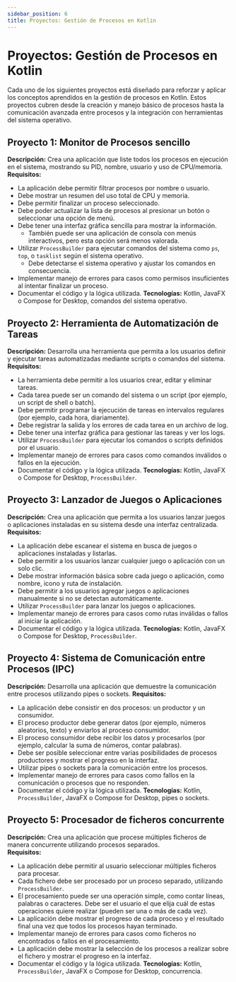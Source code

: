 ```yaml
---
sidebar_position: 6
title: Proyectos: Gestión de Procesos en Kotlin
---
```


# Proyectos: Gestión de Procesos en Kotlin

Cada uno de los siguientes proyectos está diseñado para reforzar y aplicar los conceptos aprendidos en la gestión de procesos en Kotlin. Estos proyectos cubren desde la creación y manejo básico de procesos hasta la comunicación avanzada entre procesos y la integración con herramientas del sistema operativo.

## Proyecto 1: Monitor de Procesos sencillo

**Descripción:** Crea una aplicación que liste todos los procesos en ejecución en el sistema, mostrando su PID, nombre, usuario y uso de CPU/memoria.  
**Requisitos:**
- La aplicación debe permitir filtrar procesos por nombre o usuario.
- Debe mostrar un resumen del uso total de CPU y memoria.
- Debe permitir finalizar un proceso seleccionado.
- Debe poder actualizar la lista de procesos al presionar un botón o seleccionar una opción de menú.
- Debe tener una interfaz gráfica sencilla para mostrar la información. 
    - También puede ser una aplicación de consola con menús interactivos, pero esta opción será menos valorada.
- Utilizar `ProcessBuilder` para ejecutar comandos del sistema como `ps`, `top`, o `tasklist` según el sistema operativo.
    - Debe detectarse el sistema operativo y ajustar los comandos en consecuencia.
- Implementar manejo de errores para casos como permisos insuficientes al intentar finalizar un proceso.
- Documentar el código y la lógica utilizada.
**Tecnologías:** Kotlin, JavaFX o Compose for Desktop, comandos del sistema operativo.

## Proyecto 2: Herramienta de Automatización de Tareas

**Descripción:** Desarrolla una herramienta que permita a los usuarios definir y ejecutar tareas automatizadas mediante scripts o comandos del sistema.  
**Requisitos:**
- La herramienta debe permitir a los usuarios crear, editar y eliminar tareas.
- Cada tarea puede ser un comando del sistema o un script (por ejemplo, un script de shell o batch).
- Debe permitir programar la ejecución de tareas en intervalos regulares (por ejemplo, cada hora, diariamente).
- Debe registrar la salida y los errores de cada tarea en un archivo de log.
- Debe tener una interfaz gráfica para gestionar las tareas y ver los logs.
- Utilizar `ProcessBuilder` para ejecutar los comandos o scripts definidos por el usuario.
- Implementar manejo de errores para casos como comandos inválidos o fallos en la ejecución.
- Documentar el código y la lógica utilizada.
**Tecnologías:** Kotlin, JavaFX o Compose for Desktop, `ProcessBuilder`.

## Proyecto 3: Lanzador de Juegos o Aplicaciones

**Descripción:** Crea una aplicación que permita a los usuarios lanzar juegos o aplicaciones instaladas en su sistema desde una interfaz centralizada.
**Requisitos:**
- La aplicación debe escanear el sistema en busca de juegos o aplicaciones instaladas y listarlas.
- Debe permitir a los usuarios lanzar cualquier juego o aplicación con un solo clic.
- Debe mostrar información básica sobre cada juego o aplicación, como nombre, icono y ruta de instalación.
- Debe permitir a los usuarios agregar juegos o aplicaciones manualmente si no se detectan automáticamente.
- Utilizar `ProcessBuilder` para lanzar los juegos o aplicaciones.
- Implementar manejo de errores para casos como rutas inválidas o fallos al iniciar la aplicación.
- Documentar el código y la lógica utilizada.
**Tecnologías:** Kotlin, JavaFX o Compose for Desktop, `ProcessBuilder`.

## Proyecto 4: Sistema de Comunicación entre Procesos (IPC)

**Descripción:** Desarrolla una aplicación que demuestre la comunicación entre procesos utilizando pipes o sockets.
**Requisitos:**
- La aplicación debe consistir en dos procesos: un productor y un consumidor.
- El proceso productor debe generar datos (por ejemplo, números aleatorios, texto) y enviarlos al proceso consumidor.
- El proceso consumidor debe recibir los datos y procesarlos (por ejemplo, calcular la suma de números, contar palabras).
- Debe ser posible seleccionar entre varias posibilidades de procesos productores y mostrar el progreso en la interfaz.
- Utilizar pipes o sockets para la comunicación entre los procesos.
- Implementar manejo de errores para casos como fallos en la comunicación o procesos que no responden.
- Documentar el código y la lógica utilizada.
**Tecnologías:** Kotlin, `ProcessBuilder`, JavaFX o Compose for Desktop, pipes o sockets.

## Proyecto 5: Procesador de ficheros concurrente

**Descripción:** Crea una aplicación que procese múltiples ficheros de manera concurrente utilizando procesos separados.  
**Requisitos:**
- La aplicación debe permitir al usuario seleccionar múltiples ficheros para procesar.
- Cada fichero debe ser procesado por un proceso separado, utilizando `ProcessBuilder`.
- El procesamiento puede ser una operación simple, como contar líneas, palabras o caracteres. Debe ser el usuario el que elija cuál de estas operaciones quiere realizar (pueden ser una o más de cada vez).
- La aplicación debe mostrar el progreso de cada proceso y el resultado final una vez que todos los procesos hayan terminado.
- Implementar manejo de errores para casos como ficheros no encontrados o fallos en el procesamiento.
- La aplicación debe mostrar la selección de los procesos a realizar sobre el fichero y mostrar el progreso en la interfaz.
- Documentar el código y la lógica utilizada.
**Tecnologías:** Kotlin, `ProcessBuilder`, JavaFX o Compose for Desktop, concurrencia.

